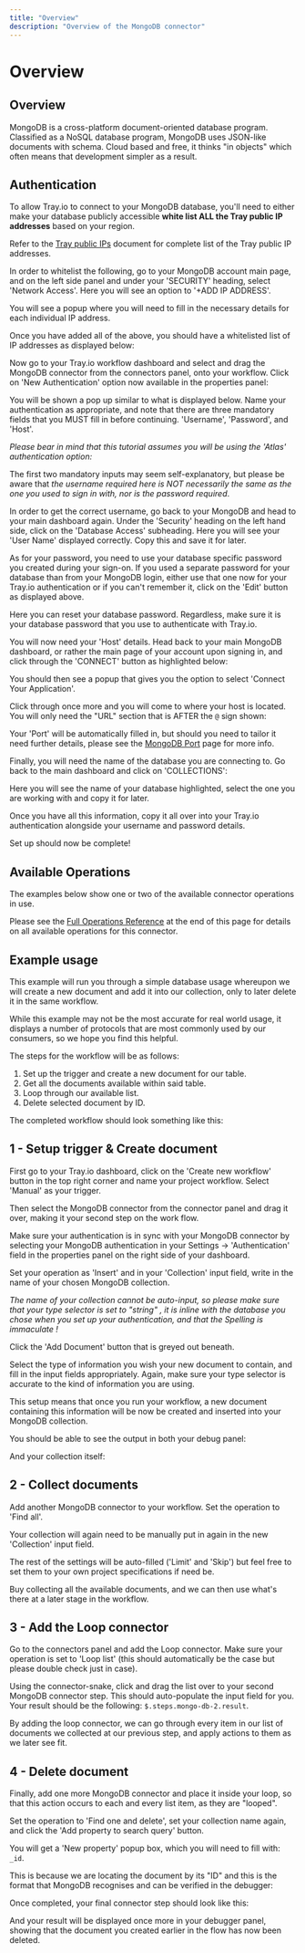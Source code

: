 ```yaml
---
title: "Overview"
description: "Overview of the MongoDB connector"
---
```


# Overview

## Overview

MongoDB is a cross-platform document-oriented database program. Classified as a NoSQL database program, MongoDB uses JSON-like documents with schema. Cloud based and free, it thinks "in objects" which often means that development simpler as a result.

## Authentication

To allow Tray.io to connect to your MongoDB database, you'll need to either make your database publicly accessible **white list ALL the Tray public IP addresses** based on your region.

Refer to the [Tray public IPs](#) document for complete list of the Tray public IP addresses.

In order to whitelist the following, go to your MongoDB account main page, and on the left side panel and under your 'SECURITY' heading, select 'Network Access'. Here you will see an option to '+ADD IP ADDRESS'.

You will see a popup where you will need to fill in the necessary details for each individual IP address.

Once you have added all of the above, you should have a whitelisted list of IP addresses as displayed below:

Now go to your Tray.io workflow dashboard and select and drag the MongoDB connector from the connectors panel, onto your workflow. Click on 'New Authentication' option now available in the properties panel:

You will be shown a pop up similar to what is displayed below. Name your authentication as appropriate, and note that there are three mandatory fields that you MUST fill in before continuing. 'Username', 'Password', and 'Host'.

*Please bear in mind that this tutorial assumes you will be using the 'Atlas' authentication option:*

> 

The first two mandatory inputs may seem self-explanatory, but please be aware that *the username required here is  NOT  necessarily the same as the one you used to sign in with, nor is the password required*.

In order to get the correct username, go back to your MongoDB and head to your main dashboard again. Under the 'Security' heading on the left hand side, click on the 'Database Access' subheading. Here you will see your 'User Name' displayed correctly. Copy this and save it for later.

As for your password, you need to use your database specific password you created during your sign-on. If you used a separate password for your database than from your MongoDB login, either use that one now for your Tray.io authentication or if you can't remember it, click on the 'Edit' button as displayed above.

Here you can reset your database password. Regardless, make sure it is your database password that you use to authenticate with Tray.io.

You will now need your 'Host' details. Head back to your main MongoDB dashboard, or rather the main page of your account upon signing in, and click through the 'CONNECT' button as highlighted below:

You should then see a popup that gives you the option to select 'Connect Your Application'.

Click through once more and you will come to where your host is located. You will only need the "URL" section that is AFTER the `@` sign shown:

Your 'Port' will be automatically filled in, but should you need to tailor it need further details, please see the [MongoDB Port](https://docs.mongodb.com/manual/reference/default-mongodb-port/) page for more info.

Finally, you will need the name of the database you are connecting to. Go back to the main dashboard and click on 'COLLECTIONS':

Here you will see the name of your database highlighted, select the one you are working with and copy it for later.

Once you have all this information, copy it all over into your Tray.io authentication alongside your username and password details.

Set up should now be complete!

## Available Operations

The examples below show one or two of the available connector operations in use.

Please see the [Full Operations Reference](#operationsFull) at the end of this page for details on all available operations for this connector.

## Example usage

This example will run you through a simple database usage whereupon we will create a new document and add it into our collection, only to later delete it in the same workflow.

While this example may not be the most accurate for real world usage, it displays a number of protocols that are most commonly used by our consumers, so we hope you find this helpful.

The steps for the workflow will be as follows:

1. Set up the trigger and create a new document for our table.
2. Get all the documents available within said table.
3. Loop through our available list.
4. Delete selected document by ID.

The completed workflow should look something like this:

## 1 - Setup trigger & Create document

First go to your Tray.io dashboard, click on the 'Create new workflow' button in the top right corner and name your project workflow. Select 'Manual' as your trigger.

> 

Then select the MongoDB connector from the connector panel and drag it over, making it your second step on the work flow.

Make sure your authentication is in sync with your MongoDB connector by selecting your MongoDB authentication in your Settings -> 'Authentication' field in the properties panel on the right side of your dashboard.

Set your operation as 'Insert' and in your 'Collection' input field, write in the name of your chosen MongoDB collection.

*The name of your collection cannot be auto-input, so please make sure that your  type selector is set to "string" , it is  inline with the database you chose  when you set up your authentication, and that the  Spelling is immaculate !*

Click the 'Add Document' button that is greyed out beneath.

Select the type of information you wish your new document to contain, and fill in the input fields appropriately. Again, make sure your type selector is accurate to the kind of information you are using.

This setup means that once you run your workflow, a new document containing this information will be now be created and inserted into your MongoDB collection.

You should be able to see the output in both your debug panel:

And your collection itself:

## 2 - Collect documents

Add another MongoDB connector to your workflow. Set the operation to 'Find all'.

Your collection will again need to be manually put in again in the new 'Collection' input field.

The rest of the settings will be auto-filled ('Limit' and 'Skip') but feel free to set them to your own project specifications if need be.

Buy collecting all the available documents, and we can then use what's there at a later stage in the workflow.

## 3 - Add the Loop connector

Go to the connectors panel and add the Loop connector. Make sure your operation is set to 'Loop list' (this should automatically be the case but please double check just in case).

Using the connector-snake, click and drag the list over to your second MongoDB connector step. This should auto-populate the input field for you. Your result should be the following: `$.steps.mongo-db-2.result`.

By adding the loop connector, we can go through every item in our list of documents we collected at our previous step, and apply actions to them as we later see fit.

## 4 - Delete document

Finally, add one more MongoDB connector and place it inside your loop, so that this action occurs to each and every list item, as they are "looped".

Set the operation to 'Find one and delete', set your collection name again, and click the 'Add property to search query' button.

You will get a 'New property' popup box, which you will need to fill with: `_id`.

This is because we are locating the document by its "ID" and this is the format that MongoDB recognises and can be verified in the debugger:

Once completed, your final connector step should look like this:

And your result will be displayed once more in your debugger panel, showing that the document you created earlier in the flow has now been deleted.
